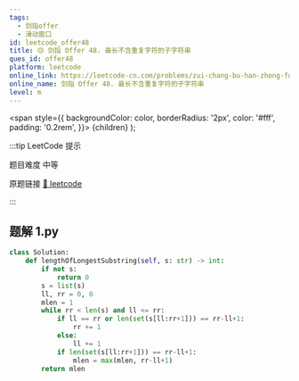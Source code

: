 ```yaml
---
tags:
  - 剑指offer
  - 滑动窗口
id: leetcode_offer48
title: 🟡 剑指 Offer 48. 最长不含重复字符的子字符串
ques_id: offer48
platform: leetcode
online_link: https://leetcode-cn.com/problems/zui-chang-bu-han-zhong-fu-zi-fu-de-zi-zi-fu-chuan-lcof/
online_name: 剑指 Offer 48. 最长不含重复字符的子字符串
level: m
---
```


  <span
    style={{
      backgroundColor: color,
      borderRadius: '2px',
      color: '#fff',
      padding: '0.2rem',
    }}>
    {children}
  </span>
);

:::tip LeetCode 提示

题目难度 <Highlight color="#ffc01e">中等</Highlight>

原题链接 [🔗 leetcode](https://leetcode-cn.com/problems/zui-chang-bu-han-zhong-fu-zi-fu-de-zi-zi-fu-chuan-lcof/)

:::



## 题解 1.py

```py
class Solution:
    def lengthOfLongestSubstring(self, s: str) -> int:
        if not s:
            return 0
        s = list(s)
        ll, rr = 0, 0
        mlen = 1
        while rr < len(s) and ll <= rr:
            if ll == rr or len(set(s[ll:rr+1])) == rr-ll+1:
                rr += 1
            else:
                ll += 1
            if len(set(s[ll:rr+1])) == rr-ll+1:
                mlen = max(mlen, rr-ll+1)
        return mlen
```


